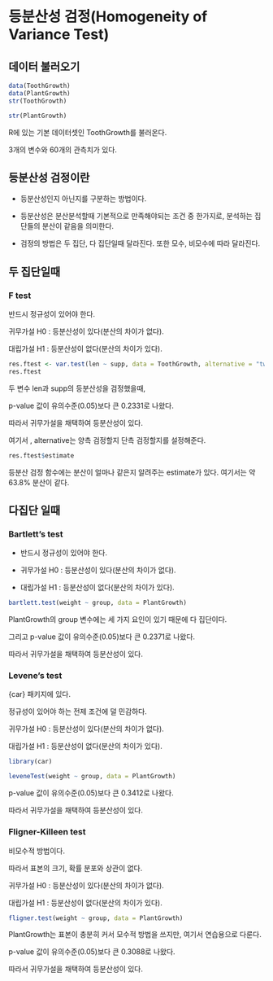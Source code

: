 # 등분산성 검정(Homogeneity of Variance Test)

## 데이터 불러오기
```{R}
data(ToothGrowth)
data(PlantGrowth)
str(ToothGrowth)
```

```{R}
str(PlantGrowth)
```


R에 있는 기본 데이터셋인 ToothGrowth를 불러온다.

3개의 변수와 60개의 관측치가 있다.

## 등분산성 검정이란
+ 등분산성인지 아닌지를 구분하는 방법이다.

+ 등분산성은 분산분석할때 기본적으로 만족해야되는 조건 중 한가지로, 분석하는 집단들의 분산이 같음을 의미한다.

+ 검정의 방법은 두 집단, 다 집단일때 달라진다. 또한 모수, 비모수에 따라 달라진다.


## 두 집단일때
### F test

반드시 정규성이 있어야 한다.

귀무가설 H0 : 등분산성이 있다(분산의 차이가 없다).

대립가설 H1 : 등분산성이 없다(분산의 차이가 있다).

```{R}
res.ftest <- var.test(len ~ supp, data = ToothGrowth, alternative = "two.sided")
res.ftest
```

두 변수 len과 supp의 등분산성을 검정했을때,

p-value 값이 유의수준(0.05)보다 큰 0.2331로 나왔다.

따라서 귀무가설을 채택하여 등분산성이 있다.

여기서 , alternative는 양측 검정할지 단측 검정할지를 설정해준다.

```{R}
res.ftest$estimate
```

등분산 검정 함수에는 분산이 얼마나 같은지 알려주는 estimate가 있다.
여기서는 약 63.8% 분산이 같다.

## 다집단 일때
### Bartlett’s test

+ 반드시 정규성이 있어야 한다.

+ 귀무가설 H0 : 등분산성이 있다(분산의 차이가 없다).

+ 대립가설 H1 : 등분산성이 없다(분산의 차이가 있다).

```{R}
bartlett.test(weight ~ group, data = PlantGrowth)
```

PlantGrowth의 group 변수에는 세 가지 요인이 있기 때문에 다 집단이다.

그리고 p-value 값이 유의수준(0.05)보다 큰 0.2371로 나왔다.

따라서 귀무가설을 채택하여 등분산성이 있다.



### Levene’s test

{car} 패키지에 있다.

정규성이 있어야 하는 전제 조건에 덜 민감하다.

귀무가설 H0 : 등분산성이 있다(분산의 차이가 없다).

대립가설 H1 : 등분산성이 없다(분산의 차이가 있다).

```{R}
library(car)

leveneTest(weight ~ group, data = PlantGrowth)
```

p-value 값이 유의수준(0.05)보다 큰 0.3412로 나왔다.

따라서 귀무가설을 채택하여 등분산성이 있다.



### Fligner-Killeen test

비모수적 방법이다.

따라서 표본의 크기, 확률 분포와 상관이 없다.

귀무가설 H0 : 등분산성이 있다(분산의 차이가 없다).

대립가설 H1 : 등분산성이 없다(분산의 차이가 있다).

```{R}
fligner.test(weight ~ group, data = PlantGrowth)
```

PlantGrowth는 표본이 충분히 커서 모수적 방법을 쓰지만, 여기서 연습용으로 다룬다.

p-value 값이 유의수준(0.05)보다 큰 0.3088로 나왔다.

따라서 귀무가설을 채택하여 등분산성이 있다.

